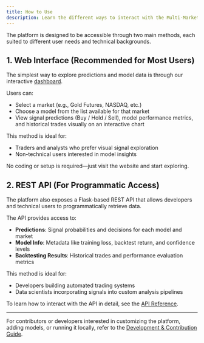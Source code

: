 ```yaml
---
title: How to Use
description: Learn the different ways to interact with the Multi-Market AI Signal Trading Platform
---
```

The platform is designed to be accessible through two main methods, each suited to different user needs and technical backgrounds.

## 1. Web Interface (Recommended for Most Users)

The simplest way to explore predictions and model data is through our interactive [dashboard](/dashboard).

Users can:

* Select a market (e.g., Gold Futures, NASDAQ, etc.)
* Choose a model from the list available for that market
* View signal predictions (Buy / Hold / Sell), model performance metrics, and historical trades visually on an interactive chart

This method is ideal for:

* Traders and analysts who prefer visual signal exploration
* Non-technical users interested in model insights

No coding or setup is required—just visit the website and start exploring.

## 2. REST API (For Programmatic Access)

The platform also exposes a Flask-based REST API that allows developers and technical users to programmatically retrieve data.

The API provides access to:

* **Predictions**: Signal probabilities and decisions for each model and market
* **Model Info**: Metadata like training loss, backtest return, and confidence levels
* **Backtesting Results**: Historical trades and performance evaluation metrics

This method is ideal for:

* Developers building automated trading systems
* Data scientists incorporating signals into custom analysis pipelines

To learn how to interact with the API in detail, see the [API Reference](/docs/api/overview).

---

For contributors or developers interested in customizing the platform, adding models, or running it locally, refer to the [Development & Contribution Guide](/docs/development/overview).
